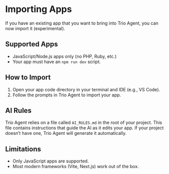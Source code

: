 

# Importing Apps

If you have an existing app that you want to bring into Trio Agent, you can now import it (experimental).

## Supported Apps
- JavaScript/Node.js apps only (no PHP, Ruby, etc.)
- Your app must have an `npm run dev` script.

## How to Import
1. Open your app code directory in your terminal and IDE (e.g., VS Code).
2. Follow the prompts in Trio Agent to import your app.

## AI Rules
Trio Agent relies on a file called `AI_RULES.md` in the root of your project. This file contains instructions that guide the AI as it edits your app. If your project doesn’t have one, Trio Agent will generate it automatically.

## Limitations
- Only JavaScript apps are supported.
- Most modern frameworks (Vite, Next.js) work out of the box.
